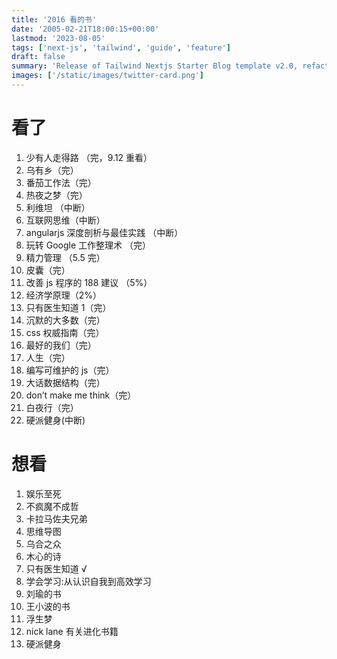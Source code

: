 ```yaml
---
title: '2016 看的书'
date: '2005-02-21T18:00:15+00:00'
lastmod: '2023-08-05'
tags: ['next-js', 'tailwind', 'guide', 'feature']
draft: false
summary: 'Release of Tailwind Nextjs Starter Blog template v2.0, refactored with Nextjs App directory and React Server Components setup.Discover the new features and how to migrate from V1.'
images: ['/static/images/twitter-card.png']
---
```


# 看了

1. 少有人走得路 （完，9.12 重看）
2. 乌有乡（完）
3. 番茄工作法（完）
4. 热夜之梦（完）
5. 利维坦 （中断）
6. 互联网思维（中断）
7. angularjs 深度剖析与最佳实践 （中断）
8. 玩转 Google 工作整理术 （完）
9. 精力管理 （5.5 完）
10. 皮囊（完）
11. 改善 js 程序的 188 建议 （5%）
12. 经济学原理（2%）
13. 只有医生知道 1（完）
14. 沉默的大多数（完）
15. css 权威指南（完）
16. 最好的我们（完）
17. 人生（完）
18. 编写可维护的 js（完）
19. 大话数据结构（完）
20. don’t make me think（完）
21. 白夜行（完）
22. 硬派健身(中断)

# 想看

1. 娱乐至死
2. 不疯魔不成哲
3. 卡拉马佐夫兄弟
4. 思维导图
5. 乌合之众
6. 木心的诗
7. 只有医生知道 √
8. 学会学习:从认识自我到高效学习
9. 刘瑜的书
10. 王小波的书
11. 浮生梦
12. nick lane 有关进化书籍
13. 硬派健身
